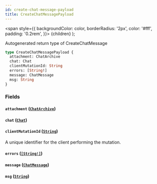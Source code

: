 ```yaml
---
id: create-chat-message-payload
title: CreateChatMessagePayload
---
```


<span
style={{
      backgroundColor: color,
      borderRadius: '2px',
      color: '#fff',
      padding: '0.2rem',
    }}>
{children}
</span>
);

Autogenerated return type of CreateChatMessage

```graphql
type CreateChatMessagePayload {
  attachment: ChatArchive
  chat: Chat
  clientMutationId: String
  errors: [String!]
  message: ChatMessage
  msg: String
}
```

### Fields

#### `attachment` ([`ChatArchive`](/api/objects/chat-archive))

#### `chat` ([`Chat`](/api/objects/chat))

#### `clientMutationId` ([`String`](/api/scalars/string))

A unique identifier for the client performing the mutation.

#### `errors` ([`[String!]`](/api/scalars/string))

#### `message` ([`ChatMessage`](/api/objects/chat-message))

#### `msg` ([`String`](/api/scalars/string))
